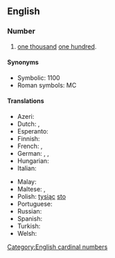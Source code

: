 ==English==

===Number===
{{head|en|numeral}}

# [[one thousand]] [[one hundred]].

====Synonyms====
* Symbolic: 1100
* Roman symbols: MC

====Translations====
{{trans-top|one thousand one hundred}}
* Azeri: {{t|az|min yüz}}
* Dutch: {{t|nl|elfhonderd|f}}, {{t|nl|duizend honderd}}
* Esperanto: {{t|eo|mil cent}}
* Finnish: {{t|fi|tuhattasata}}
* French: {{t|fr|mille cent}}, {{t|fr|onze cent}}
* German: {{t+|de|elfhundert|f}}, {{t+|de|eintausendeinhundert}}, {{t+|de|tausendeinhundert}}
* Hungarian: {{t|hu|ezeregyszáz}}
* Italian: {{t+|it|millecento}}
{{trans-mid}}
* Malay: {{t|ms|seribu seratus}}
* Maltese: {{t|mt|ħdax-il mija}}, {{t|mt|elf u mija}}
* Polish: [[tysiąc]] [[sto]]
* Portuguese: {{t|pt|mil e cem}}
* Russian: {{t|ru|ты́сяча сто}}
* Spanish: {{t|es|mil ciento}}
* Turkish: {{t|tr|bin yüz}}
* Welsh: {{t|cy|cant a mil}}
{{trans-bottom}}

[[Category:English cardinal numbers]]